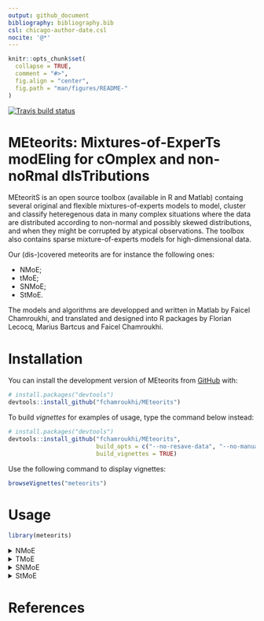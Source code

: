 ```yaml
---
output: github_document
bibliography: bibliography.bib
csl: chicago-author-date.csl
nocite: '@*'
---
```


<!-- README.md is generated from README.Rmd. Please edit that file -->

```r
knitr::opts_chunk$set(
  collapse = TRUE,
  comment = "#>",
  fig.align = "center",
  fig.path = "man/figures/README-"
)
```

<!-- badges: start -->
[![Travis build status](https://travis-ci.org/fchamroukhi/MEteorits.svg?branch=master)](https://travis-ci.org/fchamroukhi/MEteorits)
<!-- badges: end -->

# **MEteorits:** Mixtures-of-ExperTs modEling for cOmplex and non-noRmal dIsTributions

MEteoritS is an open source toolbox (available in R and Matlab) containg 
several original and flexible mixtures-of-experts models to model, cluster and
classify heteregenous data in many complex situations where the data are 
distributed according to non-normal and possibly skewed distributions, and 
when they might be corrupted by atypical observations. The toolbox also 
contains sparse mixture-of-experts models for high-dimensional data.

Our (dis-)covered meteorits are for instance the following ones:

* NMoE;
* tMoE;
* SNMoE;
* StMoE.

The models and algorithms are developped and written in Matlab by Faicel 
Chamroukhi, and translated and designed into R packages by Florian Lecocq, 
Marius Bartcus and Faicel Chamroukhi.

# Installation

You can install the development version of MEteorits from [GitHub](https://github.com/fchamroukhi/MEteorits) with:

```r
# install.packages("devtools")
devtools::install_github("fchamroukhi/MEteorits")
```

To build *vignettes* for examples of usage, type the command below instead:

```r
# install.packages("devtools")
devtools::install_github("fchamroukhi/MEteorits", 
                         build_opts = c("--no-resave-data", "--no-manual"), 
                         build_vignettes = TRUE)
```

Use the following command to display vignettes:

```r
browseVignettes("meteorits")
```

# Usage

```r
library(meteorits)
```

<details>
  <summary>NMoE</summary>

```r
# Application to a simuated data set

n <- 500 # Size of the sample
alphak <- matrix(c(0, 8), ncol = 1) # Parameters of the gating network
betak <- matrix(c(0, -2.5, 0, 2.5), ncol = 2) # Regression coefficients of the experts
sigmak <- c(1, 1) # Standard deviations of the experts
x <- seq.int(from = -1, to = 1, length.out = n) # Inputs (predictors)

# Generate sample of size n
sample <- sampleUnivNMoE(alphak = alphak, betak = betak, sigmak = sigmak, x = x)

K <- 2 # Number of regressors/experts
p <- 1 # Order of the polynomial regression (regressors/experts)
q <- 1 # Order of the logistic regression (gating network)

n_tries <- 1
max_iter <- 1500
threshold <- 1e-5
verbose <- TRUE
verbose_IRLS <- FALSE

nmoe <- emNMoE(x, matrix(sample$y), K, p, q, n_tries, max_iter, 
               threshold, verbose, verbose_IRLS)

nmoe$plot()
```

```r
# Application to a real data set

data("tempanomalies")
x <- tempanomalies$Year
y <- as.matrix(tempanomalies$AnnualAnomaly)

K <- 2 # Number of regressors/experts
p <- 1 # Order of the polynomial regression (regressors/experts)
q <- 1 # Order of the logistic regression (gating network)

n_tries <- 1
max_iter <- 1500
threshold <- 1e-5
verbose <- TRUE
verbose_IRLS <- FALSE

nmoe <- emNMoE(X = x, Y = y, K, p, q, n_tries, max_iter, 
               threshold, verbose, verbose_IRLS)

nmoe$plot()
```
</details>

<details>

  <summary>TMoE</summary>

```r
# Application to a simuated data set

n <- 500 # Size of the sample
alphak <- matrix(c(0, 8), ncol = 1) # Parameters of the gating network
betak <- matrix(c(0, -2.5, 0, 2.5), ncol = 2) # Regression coefficients of the experts
sigmak <- c(0.5, 0.5) # Standard deviations of the experts
nuk <- c(5, 7) # Degrees of freedom of the experts network t densities
x <- seq.int(from = -1, to = 1, length.out = n) # Inputs (predictors)

# Generate sample of size n
sample <- sampleUnivTMoE(alphak = alphak, betak = betak, sigmak = sigmak, 
                         nuk = nuk, x = x)

K <- 2 # Number of regressors/experts
p <- 1 # Order of the polynomial regression (regressors/experts)
q <- 1 # Order of the logistic regression (gating network)

n_tries <- 1
max_iter <- 1500
threshold <- 1e-5
verbose <- TRUE
verbose_IRLS <- FALSE

tmoe <- emTMoE(x, matrix(sample$y), K, p, q, n_tries, max_iter, 
               threshold, verbose, verbose_IRLS)

tmoe$plot()
```

```r
# Application to a real data set

library(MASS)
data("mcycle")
x <- mcycle$times
y <- as.matrix(mcycle$accel)

K <- 4 # Number of regressors/experts
p <- 2 # Order of the polynomial regression (regressors/experts)
q <- 1 # Order of the logistic regression (gating network)

n_tries <- 1
max_iter <- 1500
threshold <- 1e-5
verbose <- TRUE
verbose_IRLS <- FALSE

tmoe <- emTMoE(X = x, Y = y, K, p, q, n_tries, max_iter, 
               threshold, verbose, verbose_IRLS)

tmoe$plot()
```
</details>

<details>
  <summary>SNMoE</summary>

```r
# Application to a simulated data set

n <- 500 # Size of the sample
alphak <- matrix(c(0, 8), ncol = 1) # Parameters of the gating network
betak <- matrix(c(0, -2.5, 0, 2.5), ncol = 2) # Regression coefficients of the experts
lambdak <- c(3, 5) # Skewness parameters of the experts
sigmak <- c(1, 1) # Standard deviations of the experts
x <- seq.int(from = -1, to = 1, length.out = n) # Inputs (predictors)

# Generate sample of size n
sample <- sampleUnivSNMoE(alphak = alphak, betak = betak, sigmak = sigmak, 
                          lambdak = lambdak, x = x)

K <- 2 # Number of regressors/experts
p <- 1 # Order of the polynomial regression (regressors/experts)
q <- 1 # Order of the logistic regression (gating network)

n_tries <- 1
max_iter <- 1500
threshold <- 1e-6
verbose <- TRUE
verbose_IRLS <- FALSE

snmoe <- emSNMoE(x, matrix(sample$y), K, p, q, n_tries, max_iter, 
                 threshold, verbose, verbose_IRLS)

snmoe$plot()
```

```r
# Application to a real data set

data("tempanomalies")
x <- tempanomalies$Year
y <- as.matrix(tempanomalies$AnnualAnomaly)

K <- 2 # Number of regressors/experts
p <- 1 # Order of the polynomial regression (regressors/experts)
q <- 1 # Order of the logistic regression (gating network)

n_tries <- 1
max_iter <- 1500
threshold <- 1e-6
verbose <- TRUE
verbose_IRLS <- FALSE

snmoe <- emSNMoE(X = x, Y = y, K, p, q, n_tries, max_iter, 
                 threshold, verbose, verbose_IRLS)

snmoe$plot()
```
</details>

<details>
  <summary>StMoE</summary>

```r
# Applicartion to a simulated data set

n <- 500 # Size of the sample
alphak <- matrix(c(0, 8), ncol = 1) # Parameters of the gating network
betak <- matrix(c(0, -2.5, 0, 2.5), ncol = 2) # Regression coefficients of the experts
sigmak <- c(0.5, 0.5) # Standard deviations of the experts
lambdak <- c(3, 5) # Skewness parameters of the experts
nuk <- c(5, 7) # Degrees of freedom of the experts network t densities
x <- seq.int(from = -1, to = 1, length.out = n) # Inputs (predictors)

# Generate sample of size n
sample <- sampleUnivSTMoE(alphak = alphak, betak = betak, sigmak = sigmak, 
                          lambdak = lambdak, nuk = nuk, x = x)

K <- 2 # Number of regressors/experts
p <- 1 # Order of the polynomial regression (regressors/experts)
q <- 1 # Order of the logistic regression (gating network)

n_tries <- 1
max_iter <- 1500
threshold <- 1e-5
verbose <- TRUE
verbose_IRLS <- FALSE

stmoe <- emStMoE(x, matrix(sample$y), K, p, q, n_tries, max_iter, 
                 threshold, verbose, verbose_IRLS)

stmoe$plot()
```

```r
# Applicartion to a real data set

library(MASS)
data("mcycle")
x <- mcycle$times
y <- as.matrix(mcycle$accel)

K <- 4 # Number of regressors/experts
p <- 2 # Order of the polynomial regression (regressors/experts)
q <- 1 # Order of the logistic regression (gating network)

n_tries <- 1
max_iter <- 1500
threshold <- 1e-5
verbose <- TRUE
verbose_IRLS <- FALSE

stmoe <- emStMoE(X = x, Y = y, K, p, q, n_tries, max_iter, 
                 threshold, verbose, verbose_IRLS)

stmoe$plot()
```
</details>

# References
